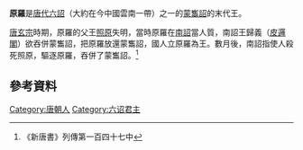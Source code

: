 '''原羅'''是[[唐代|唐代]][[六詔|六詔]]（大約在今中國雲南一帶）之一的[[蒙雟詔|蒙雟詔]]的末代王。

[[唐玄宗|唐玄宗]]時期，原羅的父王[[照原|照原]]失明，當時原羅在[[南詔|南詔]]當人質，南詔王歸義（[[皮邏閣|皮邏閣]]）欲吞併蒙雟詔，把原羅放還蒙雟詔，國人立原羅為王。數月後，南詔指使人殺死照原，驅逐原羅，吞併了蒙雟詔。<ref>《新唐書》列傳第一百四十七中</ref>

{{start box}}
{{s-before|[[照原|照原]]}}
{{s-title|[[六詔|六詔]][[蒙雟詔|蒙雟詔]]王}}
{{s-after|無}}
{{end box}}

==參考資料==
<div class="references-small">
<references/>
</div>
{{六詔君主}}
[[Category:唐朝人|Category:唐朝人]]
[[Category:六诏君主|Category:六诏君主]]
